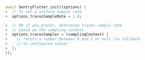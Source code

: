 ```dart {diff}
await SentryFlutter.init((options) {
+  // To set a uniform sample rate
+  options.tracesSampleRate = 1.0;

+  // OR if you prefer, determine traces sample rate
+  // based on the sampling context
+  options.tracesSampler = (samplingContext) {
+    // return a number between 0 and 1 or null (to fallback
+    // to configured value)
+  };
});
```
